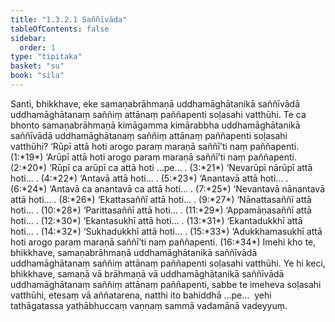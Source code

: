 ```yaml
---
title: "1.3.2.1 Saññīvāda"
tableOfContents: false
sidebar:
  order: 1
type: "tipitaka"
basket: "su"
book: "sila"
---
```



<DynamicBreadcrumb />

<Division number="75" book="sila">

<Paragraph number="119" book="sila">
Santi, bhikkhave, eke samaṇabrāhmaṇā uddhamāghātanikā saññīvādā uddhamāghātanaṃ <Emphasis>saññiṃ attānaṃ</Emphasis> paññapenti soḷasahi vatthūhi. Te ca bhonto samaṇabrāhmaṇā kimāgamma kimārabbha uddhamāghātanikā saññīvādā uddhamāghātanaṃ saññiṃ attānaṃ paññapenti soḷasahi vatthūhi?
</Paragraph>

</Division>
<Division number="76" book="sila">

<Paragraph number="120" book="sila">
‘<Emphasis>Rūpī attā</Emphasis> hoti arogo paraṃ maraṇā <Emphasis>saññī</Emphasis>’ti naṃ paññapenti. (1:*19*)
</Paragraph>

<Paragraph number="121" book="sila">
‘<Emphasis>Arūpī attā</Emphasis> hoti arogo paraṃ maraṇā <Emphasis>saññī</Emphasis>’ti naṃ paññapenti. (2:*20*)
</Paragraph>

<Paragraph number="122" book="sila">
‘<Emphasis>Rūpī ca arūpī ca attā</Emphasis> hoti …pe… . (3:*21*)
</Paragraph>

<Paragraph number="123" book="sila">
‘<Emphasis>Nevarūpī nārūpī attā</Emphasis> hoti… . (4:*22*)
</Paragraph>

<Paragraph number="124" book="sila">
‘<Emphasis>Antavā attā</Emphasis> hoti… . (5:*23*)
</Paragraph>

<Paragraph number="125" book="sila">
‘<Emphasis>Anantavā attā</Emphasis> hoti… . (6:*24*)
</Paragraph>

<Paragraph number="126" book="sila">
‘<Emphasis>Antavā ca anantavā ca attā</Emphasis> hoti… . (7:*25*)
</Paragraph>

<Paragraph number="127" book="sila">
‘<Emphasis>Nevantavā nānantavā attā</Emphasis> hoti… . (8:*26*)
</Paragraph>

<Paragraph number="128" book="sila">
‘<Emphasis>Ekattasaññī attā</Emphasis> hoti… . (9:*27*)
</Paragraph>

<Paragraph number="129" book="sila">
‘<Emphasis>Nānattasaññī attā</Emphasis> hoti… . (10:*28*)
</Paragraph>

<Paragraph number="130" book="sila">
‘<Emphasis>Parittasaññī attā</Emphasis> hoti… . (11:*29*)
</Paragraph>

<Paragraph number="131" book="sila">
‘<Emphasis>Appamāṇasaññī attā</Emphasis> hoti… . (12:*30*)
</Paragraph>

<Paragraph number="132" book="sila">
‘<Emphasis>Ekantasukhī attā</Emphasis> hoti… . (13:*31*)
</Paragraph>

<Paragraph number="133" book="sila">
‘<Emphasis>Ekantadukkhī attā</Emphasis> hoti… . (14:*32*)
</Paragraph>

<Paragraph number="134" book="sila">
‘<Emphasis>Sukhadukkhī attā</Emphasis> hoti… . (15:*33*)
</Paragraph>

<Paragraph number="135" book="sila">
‘<Emphasis>Adukkhamasukhī attā</Emphasis> hoti arogo paraṃ maraṇā <Emphasis>saññī</Emphasis>’ti naṃ paññapenti. (16:*34*)
</Paragraph>

</Division>
<Division number="77" book="sila">

<Paragraph number="136" book="sila">
Imehi kho te, bhikkhave, samaṇabrāhmaṇā uddhamāghātanikā saññīvādā uddhamāghātanaṃ saññiṃ attānaṃ paññapenti soḷasahi vatthūhi. Ye hi keci, bhikkhave, samaṇā vā brāhmaṇā vā uddhamāghātanikā saññīvādā uddhamāghātanaṃ saññiṃ attānaṃ paññapenti, sabbe te imeheva soḷasahi vatthūhi, etesaṃ vā aññatarena, natthi ito bahiddhā …pe…  yehi tathāgatassa yathābhuccaṃ vaṇṇaṃ sammā vadamānā vadeyyuṃ.
</Paragraph>
</Division>